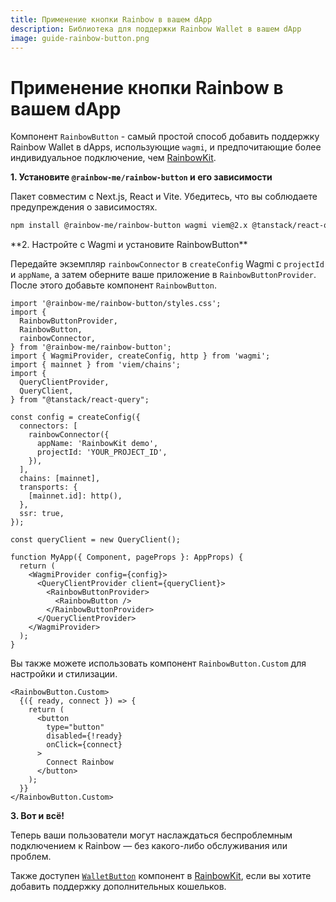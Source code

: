 ```yaml
---
title: Применение кнопки Rainbow в вашем dApp
description: Библиотека для поддержки Rainbow Wallet в вашем dApp
image: guide-rainbow-button.png
---
```


# Применение кнопки Rainbow в вашем dApp

Компонент `RainbowButton` - самый простой способ добавить поддержку Rainbow Wallet в dApps, использующие `wagmi`, и предпочитающие более индивидуальное подключение, чем [RainbowKit](https://www.rainbowkit.com/docs/installation).

**1. Установите `@rainbow-me/rainbow-button` и его зависимости**

Пакет совместим с Next.js, React и Vite. Убедитесь, что вы соблюдаете предупреждения о зависимостях.

```bash
npm install @rainbow-me/rainbow-button wagmi viem@2.x @tanstack/react-query
```

\*\*2. Настройте с Wagmi и установите RainbowButton\*\*

Передайте экземпляр `rainbowConnector` в `createConfig` Wagmi с `projectId` и `appName`, а затем оберните ваше приложение в `RainbowButtonProvider`. После этого добавьте компонент `RainbowButton`.

```tsx
import '@rainbow-me/rainbow-button/styles.css';
import {
  RainbowButtonProvider,
  RainbowButton,
  rainbowConnector,
} from '@rainbow-me/rainbow-button';
import { WagmiProvider, createConfig, http } from 'wagmi';
import { mainnet } from 'viem/chains';
import {
  QueryClientProvider,
  QueryClient,
} from "@tanstack/react-query";

const config = createConfig({
  connectors: [
    rainbowConnector({
      appName: 'RainbowKit demo',
      projectId: 'YOUR_PROJECT_ID',
    }),
  ],
  chains: [mainnet],
  transports: {
    [mainnet.id]: http(),
  },
  ssr: true,
});

const queryClient = new QueryClient();

function MyApp({ Component, pageProps }: AppProps) {
  return (
    <WagmiProvider config={config}>
      <QueryClientProvider client={queryClient}>
        <RainbowButtonProvider>
          <RainbowButton />
        </RainbowButtonProvider>
      </QueryClientProvider>
    </WagmiProvider>
  );
}
```

Вы также можете использовать компонент `RainbowButton.Custom` для настройки и стилизации.

```tsx
<RainbowButton.Custom>
  {({ ready, connect }) => {
    return (
      <button
        type="button"
        disabled={!ready}
        onClick={connect}
      >
        Connect Rainbow
      </button>
    );
  }}
</RainbowButton.Custom>
```

**3. Вот и всё!**

Теперь ваши пользователи могут наслаждаться беспроблемным подключением к Rainbow — без какого-либо обслуживания или проблем.

Также доступен [`WalletButton`](https://www.rainbowkit.com/docs/wallet-button) компонент в [RainbowKit](https://www.rainbowkit.com/docs/installation), если вы хотите добавить поддержку дополнительных кошельков.
